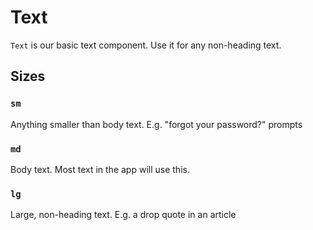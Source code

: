 

<Meta title="Primitives/Text" component={Text} />

# Text

`Text` is our basic text component. Use it for any non-heading text.

## Sizes

### `sm`

<Text size="sm">
  Anything smaller than body text. E.g. "forgot your password?" prompts
</Text>

### `md`

<Text> Body text. Most text in the app will use this. </Text>

### `lg`

<Text size="lg"> Large, non-heading text. E.g. a drop quote in an article</Text>
